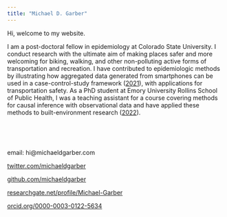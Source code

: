 ```yaml
---
title: "Michael D. Garber"
---
```


Hi, welcome to my website.

I am a post-doctoral fellow in epidemiology at Colorado State University. I conduct research with the ultimate aim of making places safer and more welcoming for biking, walking, and other non-polluting active forms of transportation and recreation. I have contributed to epidemiologic methods by illustrating how aggregated data generated from smartphones can be used in a case-control-study framework ([2021](https://journals.lww.com/epidem/Fulltext/2021/01000/At_risk_measure_Sampling_in_Case_Control_Studies.14.aspx)), with applications for transportation safety. As a PhD student at Emory University Rollins School of Public Health, I was a teaching assistant for a course covering methods for causal inference with observational data and have applied these methods to built-environment research ([2022](https://journals.lww.com/epidem/Abstract/9900/Have_paved_trails_and_protected_bike_lanes_led_to.15.aspx)).

<br>

<br>

email: hi\@michaeldgarber.com

[twitter.com/michaeldgarber](https://twitter.com/michaeldgarber){.uri}

[github.com/michaeldgarber](https://github.com/michaeldgarber){.uri}

[researchgate.net/profile/Michael-Garber](https://www.researchgate.net/profile/Michael-Garber){.uri}

[orcid.org/0000-0003-0122-5634](https://orcid.org/0000-0003-0122-5634){.uri}
